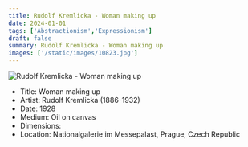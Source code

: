 ```yaml
---
title: Rudolf Kremlicka - Woman making up
date: 2024-01-01
tags: ['Abstractionism','Expressionism']
draft: false
summary: Rudolf Kremlicka - Woman making up
images: ['/static/images/10823.jpg']
---
```


![Rudolf Kremlicka - Woman making up](/static/images/10823.jpg)

* Title: Woman making up
* Artist: Rudolf Kremlicka (1886-1932)
* Date: 1928
* Medium: Oil on canvas
* Dimensions: 
* Location: Nationalgalerie im Messepalast, Prague, Czech Republic


